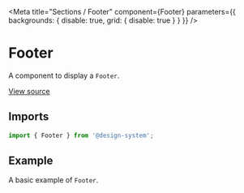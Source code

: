 
<Meta
  title="Sections / Footer"
  component={Footer}
  parameters={{ backgrounds: { disable: true, grid: { disable: true } } }}
/>

# Footer

A component to display a `Footer`.

[View source](https://github.com/actarian/design-system/tree/main/src/ui/sections/footer)

## Imports

```js
import { Footer } from '@design-system';
```

<!--
## Props

<ArgsTable of={FooterProps} />
-->

## Example

A basic example of `Footer`.

<Canvas>
  <Story name="Footer">
    <Footer />
  </Story>
</Canvas>
